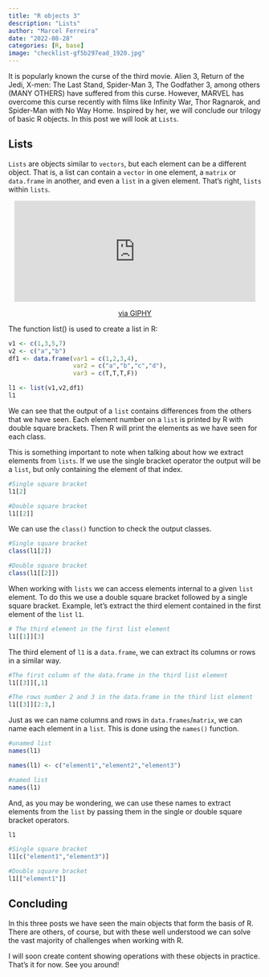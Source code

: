 ```yaml
---
title: "R objects 3"
description: "Lists"
author: "Marcel Ferreira"
date: "2022-08-28"
categories: [R, base]
image: "checklist-gf5b297ead_1920.jpg"
---
```



<script async src="https://pagead2.googlesyndication.com/pagead/js/adsbygoogle.js?client=ca-pub-9124147692602552"crossorigin="anonymous"></script>


It is popularly known the curse of the third movie. Alien 3, Return of the Jedi, X-men: The Last Stand, Spider-Man 3, The Godfather 3, among others (MANY OTHERS) have suffered from this curse. However, MARVEL has overcome this curse recently with films like Infinity War, Thor Ragnarok, and Spider-Man with No Way Home. Inspired by her, we will conclude our trilogy of basic R objects. In this post we will look at `Lists`.

## Lists

`Lists` are objects similar to `vectors`, but each element can be a different object. That is, a list can contain a `vector` in one element, a `matrix` or `data.frame` in another, and even a `list` in a given element. That's right, `lists` within `lists`.

<center>
<iframe src="https://giphy.com/embed/13S1lWb5qheNBC" width="480" height="201" frameBorder="0" class="giphy-embed" allowFullScreen></iframe><p><a href="https://giphy.com/gifs/loop-dreaming-13S1lWb5qheNBC">via GIPHY</a></p>
</iframe>
</center>
The function list() is used to create a list in R:

```r
v1 <- c(1,3,5,7)
v2 <- c("a","b")
df1 <- data.frame(var1 = c(1,2,3,4),
                  var2 = c("a","b","c","d"),
                  var3 = c(T,T,T,F))

l1 <- list(v1,v2,df1)
l1
```

We can see that the output of a `list` contains differences from the others that we have seen. Each element number on a `list` is printed by R with double square brackets. Then R will print the elements as we have seen for each class.

This is something important to note when talking about how we extract elements from `lists`. If we use the single bracket operator the output will be a `list`, but only containing the element of that index. 

```r
#Single square bracket
l1[2]

#Double square bracket
l1[[2]]
```

We can use the `class()` function to check the output classes.

```r
#Single square bracket
class(l1[2])

#Double square bracket
class(l1[[2]])
```

When working with `lists` we can access elements internal to a given `list` element. To do this we use a double square bracket followed by a single square bracket. Example, let's extract the third element contained in the first element of the `list` `l1`.

```r
# The third element in the first list element
l1[[1]][3]
```

The third element of `l1` is a `data.frame`, we can extract its columns or rows in a similar way.

```r
#The first column of the data.frame in the third list element
l1[[3]][,1]

#The rows number 2 and 3 in the data.frame in the third list element
l1[[3]][2:3,]
```

Just as we can name columns and rows in `data.frames`/`matrix`, we can name each element in a `list`. This is done using the `names()` function.

```r
#unamed list
names(l1)

names(l1) <- c("element1","element2","element3")

#named list
names(l1)
```

And, as you may be wondering, we can use these names to extract elements from the `list` by passing them in the single or double square bracket operators. 

```r
l1

#Single square bracket
l1[c("element1","element3")]

#Double square bracket
l1[["element1"]]
```

## Concluding

In this three posts we have seen the main objects that form the basis of R. There are others, of course, but with these well understood we can solve the vast majority of challenges when working with R.

I will soon create content showing operations with these objects in practice. That's it for now. See you around!